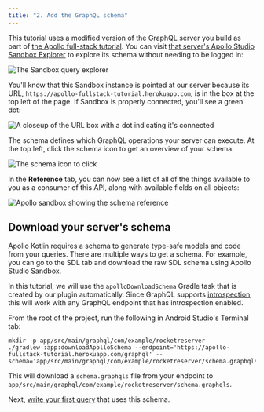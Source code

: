 ```yaml
---
title: "2. Add the GraphQL schema"
---
```


This tutorial uses a modified version of the GraphQL server you build as part of [the Apollo full-stack tutorial](https://www.apollographql.com/docs/tutorial/introduction/). You can visit [that server's Apollo Studio Sandbox Explorer](https://studio.apollographql.com/sandbox/explorer?endpoint=https%3A%2F%2Fapollo-fullstack-tutorial.herokuapp.com) to explore its schema without needing to be logged in:

<img src="images/sandbox_landing.png" alt="The Sandbox query explorer" class="screenshot"/>

You'll know that this Sandbox instance is pointed at our server because its URL, `https://apollo-fullstack-tutorial.herokuapp.com`, is in the box at the top left of the page. If Sandbox is properly connected, you'll see a green dot:

<img src="images/sandbox_green_dot.png" alt="A closeup of the URL box with a dot indicating it's connected" class="screenshot"/>

The schema defines which GraphQL operations your server can execute. At the top left, click the schema icon to get an overview of your schema:

<img src="images/schema_icon.png" alt="The schema icon to click" class="screenshot"/>

In the **Reference** tab, you can now see a list of all of the things available to you as a consumer of this API, along with available fields on all objects:

<img src="images/sandbox_schema_reference.png" alt="Apollo sandbox showing the schema reference" class="screenshot"/>

## Download your server's schema

Apollo Kotlin requires a schema to generate type-safe models and code from your queries. There are multiple ways to get a schema. For example, you can go to the SDL tab and download the raw SDL schema using Apollo Studio Sandbox.

In this tutorial, we will use the `apolloDownloadSchema` Gradle task that is created by our plugin automatically. Since GraphQL supports [introspection](https://graphql.org/learn/introspection/), this will work with any GraphQL endpoint that has introspection enabled.

From the root of the project, run the following in Android Studio's Terminal tab:

```shell:title=(shell)
mkdir -p app/src/main/graphql/com/example/rocketreserver
./gradlew :app:downloadApolloSchema --endpoint='https://apollo-fullstack-tutorial.herokuapp.com/graphql' --schema='app/src/main/graphql/com/example/rocketreserver/schema.graphqls'
```

This will download a `schema.graphqls` file from your endpoint to `app/src/main/graphql/com/example/rocketreserver/schema.graphqls`.

Next, [write your first query](03-write-your-first-query) that uses this schema.
